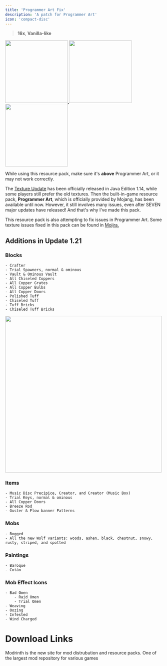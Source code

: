 ```yaml
---
title: 'Programmer Art Fix'
description: 'A patch for Programmer Art'
icon: 'compact-disc'
---
```


> <Icon icon="display" iconType="regular" /> **16x**, <Icon icon="ice-cream" iconType="regular" /> **Vanilla-like**


<a href="https://www.curseforge.com/minecraft/texture-packs/pa-fix-addons" target="_blank">
  <img width="200" noZoom src="/images/paf-extras.png" />
</a>
<a href="https://www.felineguardians.org/" target="_blank">
  <img width="200" noZoom src="/images/paf-savecats.png" />
</a>
<a href="https://mcpedl.com/classic-texture-pack-fix/" target="_blank">
  <img width="200" noZoom src="/images/paf-bedrock.png" />
</a>

<Info>While using this resource pack, make sure it's __above__ Programmer Art, or it may not work correctly.</Info>

The [Texture Update](https://minecraft.wiki/w/Texture_Update) has been officially released in Java Edition 1.14, while some players still prefer the old textures. Then the built-in-game resource pack, **Programmer Art**, which is officially provided by Mojang, has been available until now. However, it still involves many issues, even after SEVEN major updates have released! And that's why I've made this pack.

This resource pack is also attempting to fix issues in Programmer Art. Some texture issues fixed in this pack can be found in [Mojira.](https://bugs.mojang.com/)

## Additions in Update 1.21
### **Blocks**

    - Crafter
    - Trial Spawners, normal & ominous
    - Vault & Ominous Vault
    - All Chiseled Coppers
    - All Copper Grates
    - All Copper Bulbs
    - All Copper Doors
    - Polished Tuff
    - Chiseled Tuff
    - Tuff Bricks
    - Chiseled Tuff Bricks

<img height="500" noZoom src="/images/paf-1.png" />

### Items

    - Music Disc Precipice, Creator, and Creator (Music Box)
    - Trial Keys, normal & ominous
    - All Copper Doors
    - Breeze Rod
    - Guster & Flow banner Patterns

### Mobs

    - Bogged
    - All the new Wolf variants: woods, ashen, black, chestnut, snowy, rusty, striped, and spotted

### Paintings

    - Baroque
    - Cotán

### Mob Effect Icons

    - Bad Omen
        - Raid Omen
        - Trial Omen
    - Weaving
    - Oozing
    - Infested
    - Wind Charged

# Download Links

<CardGroup cols={2}>
  <Card 
    title="Modrinth Download Link"
    icon= "download"
    href="https://modrinth.com/resourcepack/programmer-art-fix"
  >
    Modrinth is the new site for mod distrubution and resource packs.
  </Card>
  <Card
    title="Curseforge Download Link"
    icon="download"
    href="https://www.curseforge.com/minecraft/texture-packs/programmer-art-fix"
  >
    One of the largest mod repository for various games
  </Card>
</CardGroup>